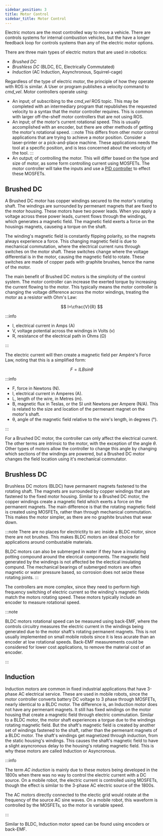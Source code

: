 ```yaml
---
sidebar_position: 3
title: Motor Control
sidebar_title: Motor Control
---
```


Electric motors are the most controlled way to move a vehicle.
There are controls systems for internal combustion vehicles, but the have a longer feedback loop for controls systems than any of the electric motor options.

There are three main types of electric motors that are used in robotics:

- _Brushed DC_
- _Brushless DC_ (BLDC, EC, Electrically Commutated)
- _Induction_ (AC Induction, Asynchronous, Squirrel-cage)

Regardless of the type of electric motor, the principle of how they operate with ROS is similar.
A User or program publishes a velocity command to _cmd_vel_.
Motor controllers operate using:

- An input; of subscribing to the _cmd_vel_ ROS topic.
  This may be completed with an intermediary program that republishes the requested velocity to a syntax that the motor controller requires.
  This is common with larger off-the-shelf motor controllers that are not using ROS.
- An input; of the motor's current rotational speed.
  This is usually accomplished with an encoder, but there are other methods of getting the motor's rotational speed.
  :::note
  This differs from other motor control applications that are trying to achieve a motor position.
  Consider a laser-printer or a pick-and-place machine.
  These applications needs the tool at a specific position, and is less concerned about the velocity of the tool.
  :::
- An output; of controlling the motor.
  This will differ based on the type and size of motor, as some form controlling current using MOSFETs.
  The motor controller will take the inputs and use a [PID controller](https://en.wikipedia.org/wiki/PID_controller#Industrial_control) to effect these MOSFETs.

## Brushed DC

A Brushed DC motor has copper windings secured to the motor's rotating shaft.
The windings are surrounded by permenant magnets that are fixed to the motor housing.
These motors have two power leads.
When you apply a voltage across these power leads, current flows through the windings, which generates a magnetic field.
The magnetic field exerts a force on the housings magnets, causeing a torque on the shaft.

The winding's magnetic field is constantly flipping polarity, so the magnets always experience a force.
This changing magnetic field is due to mechanical commutation, where the electrical current runs through switches on the motor shaft.
These switches change where the voltage differential is in the motor, causing the magnetic field to rotate.
These switches are made of copper pads with graphite brushes, hence the name of the motor.

The main benefit of Brushed DC motors is the simplicity of the control system.
The motor controller can increase the exerted torque by increasing the current flowing to the motor.
This typically means the motor controller is changing the voltage difference across the motor windings, treating the motor as a resistor with Ohm's Law:

$$
I=\cfrac{V}{R}
$$

:::info

- I, electrical current in Amps (A)
- V, voltage potential across the windings in Volts (v)
- R, resistance of the electrical path in Ohms (Ω)

:::

The electric current will then create a magnetic field per Ampère's Force Law, noting that this is a simplified form:

$$
F = ILBsinθ
$$

:::info

- F, force in Newtons (N).
- I, electrical current in Amperes (A).
- L, length of the wire, in Metres (m).
- B, magnetic flux in Teslas, or the SI unit Newtons per Ampere (N/A).
  This is related to the size and location of the permenant magnet on the motor's shaft.
- θ, angle of the magnetic field relative to the wire's length, in degrees (°).

:::

For a Brushed DC motor, the controller can only affect the electrical current.
The other terms are intrinsic to the motor, with the exception of the angle _θ_.
Other types of motors allow the controller to change this angle by changing which sections of the windings are powered, but a Brushed DC motor changes the field location using it's mechanical commutator.

## Brushless DC

Brushless DC motors (BLDC) have permanent magnets fastened to the rotating shaft.
The magnets are surrounded by copper windings that are fastened to the fixed motor housing.
Similar to a Brushed DC motor, the copper windings create a magnetic field which exerts a force on the permanent magnets.
The main difference is that the rotating magnetic field is created using MOSFETs, rather than through mechanical commutation.
This makes the motor simpler, as there are no graphite brushes that wear down.

:::note
There are no places for electrictity to arc inside a BLDC motor, since there are not brushes.
This makes BLDC motors an ideal choice for applications around combustable materials.

BLDC motors can also be submerged in water if they have a insulating potting compound around the elecrical components.
The magnetic field generated by the windings is not affected be the electical insulating compund.
The mechanical bearings of submerged motors are often magnetic or water pressure based, so corrosion does not seize these rotating joints.
:::

The controllers are more complex, since they need to perform high frequency switching of electric current so the winding's magnetic fields match the motors rotating speed.
These motors typically include an encoder to measure rotational speed.

:::note

BLDC motors rotational speed can be measured using back-EMF, where the controls circuitry measures the electric current in the windings being generated due to the motor shaft's rotating permanent magnets.
This is not usually implemented on small mobile robots since it is less acurate than an encoder at low rotational speeds.
Back-EMF measurements could be considered for lower cost applications, to remove the material cost of an encoder.

:::

## Induction

Induction motors are common in fixed industrial applications that have 3-phase AC electrical service.
These are used in mobile robots, since the motor controller converts battery DC voltage to 3 phase through MOSFETs, nearly identical to a BLDC motor.
The difference is, an Induction motor does not have any permenant magnets.
It still has fixed windings on the motor housing that create a magnetic field through electric commutation.
Similar to a BLDC motor, the motor shaft experiences a torgue due to the windings rotating magnetic field.
But the shaft's magnetic field is created by another set of windings fastened to the shaft, rather than the permenant magnets of a BLDC motor.
The shaft's windings get magnetized through induction, from the static housing's windings.
This causes the shaft's magnetic field to have a slight asyncronous delay to the housing's rotating magnetic field.
This is why these motors are called Induction or Asyncronous.

:::info

The term _AC induction_ is mainly due to these motors being developed in the 1800s when there was no way to control the electric current with a DC source.
On a mobile robot, the electric current is controlled using MOSFETs, though the effect is similar to the 3-phase AC electric source of the 1800s.

The AC motors directly connected to the electic grid would rotate at the frequency of the source AC sine waves.
On a mobile robot, this waveform is controlled by the MOSFETs, so the motor is variable speed.

:::

Similar to BLDC, Induction motor speed can be found using encoders or back-EMF.
